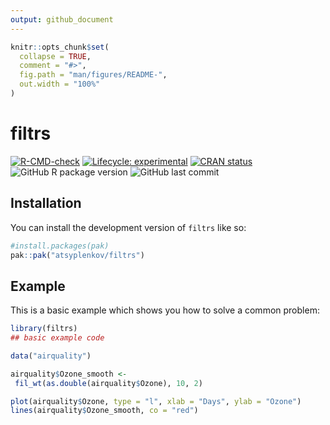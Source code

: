 ```yaml
---
output: github_document
---
```


<!-- README.md is generated from README.Rmd. Please edit that file -->

```r
knitr::opts_chunk$set(
  collapse = TRUE,
  comment = "#>",
  fig.path = "man/figures/README-",
  out.width = "100%"
)
```

# filtrs

<!-- badges: start -->
[![R-CMD-check](https://github.com/atsyplenkov/filtrs/actions/workflows/R-CMD-check.yaml/badge.svg)](https://github.com/atsyplenkov/filtrs/actions/workflows/R-CMD-check.yaml)
[![Lifecycle: experimental](https://img.shields.io/badge/lifecycle-experimental-orange.svg)](https://lifecycle.r-lib.org/articles/stages.html#experimental)
[![CRAN status](https://www.r-pkg.org/badges/version/filtrs)](https://CRAN.R-project.org/package=filtrs)
![GitHub R package version](https://img.shields.io/github/r-package/v/atsyplenkov/filtrs?label=github)
![GitHub last commit](https://img.shields.io/github/last-commit/atsyplenkov/filtrs)
<!-- badges: end -->

## Installation

You can install the development version of `filtrs` like so:

``` r
#install.packages(pak)
pak::pak("atsyplenkov/filtrs")
```

## Example

This is a basic example which shows you how to solve a common problem:

```r
library(filtrs)
## basic example code

data("airquality")

airquality$Ozone_smooth <- 
 fil_wt(as.double(airquality$Ozone), 10, 2)

plot(airquality$Ozone, type = "l", xlab = "Days", ylab = "Ozone")
lines(airquality$Ozone_smooth, co = "red")

```

